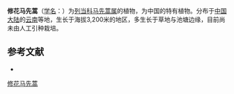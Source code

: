 {{Speciesbox
| name = 修花马先蒿
| status = 
| status_system = 
| image =
| genus = Pedicularis
| species = dolichantha
| authority = Bonati
}}

'''修花马先蒿'''（[[学名|学名]]：{{lang|la|''Pedicularis dolichantha''}}）为[[列当科|列当科]][[马先蒿属|马先蒿属]]的植物，为中国的特有植物。分布于[[中国大陆|中国大陆]]的[[云南|云南]]等地，生长于海拔3,200米的地区，多生长于草地与池塘边缘，目前尚未由人工引种栽培。

== 参考文献 ==
<div class="references-small">
* {{cite web| url =http://www.bioinfo.cn/db05/KmzwSpecies.php?action=view&id=21292| title =修花马先蒿| work =《中国高等植物数据库全库》| publisher =中国科学院微生物研究所| author =昆明植物研究所| accessdate =2009-02-25| deadurl =yes| archiveurl =https://web.archive.org/web/20160305102114/http://www.bioinfo.cn/db05/KmzwSpecies.php?action=view&id=21292| archivedate =2016-03-05}}
</div>
{{Taxonbar|from=Q10888115}}

[[Category:马先蒿属|修花马先蒿]]


{{植物小作品}}